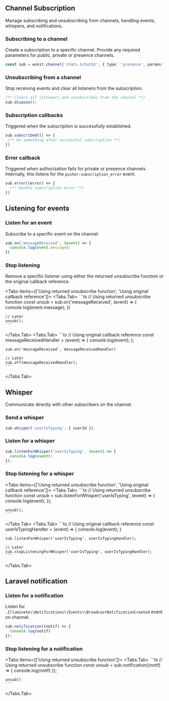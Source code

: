 
## Channel Subscription

Manage subscribing and unsubscribing from channels, handling events, whispers, and notifications.

### Subscribing to a channel

Create a subscription to a specific channel. Provide any required parameters for public, private or presence channels.

```ts
const sub = wskit.channel('chats.$chatId', { type: 'presence', params: { chatId } })
```

### Unsubscribing from a channel

Stop receiving events and clear all listeners from the subscription.

```ts
/** Clears all listeners and unsubscribes from the channel **/
sub.dispose();
```

### Subscription callbacks

Triggered when the subscription is successfully established.

```ts
sub.subscribed(() => {
 /** Do something after successful subscription **/
})
```

### Error callback

Triggered when authorization fails for private or presence channels. Internally, this listens for the `pusher:subscription_error` <StyledLink href="https://pusher.com/docs/channels/using_channels/events/#pushersubscription_error-1995773905">event</StyledLink>.

```ts
sub.error((error) => {
  /** Handle subscription error **/
})
```

## Listening for events

### Listen for an event

Subscribe to a specific event on the channel.

```ts
sub.on('messageReceived', (event) => {
  console.log(event.message);
})
```

### Stop listening

Remove a specific listener using either the returned unsubscribe function or the original callback reference.

<Tabs items={['Using returned unsubscribe function', 'Using original callback reference']}>
  <Tabs.Tab>
    ```ts
    // Using returned unsubscribe function
    const unsub = sub.on('messageReceived', (event) => {
      console.log(event.message);
    })

    // Later
    unsub();
    ```
  </Tabs.Tab>
  <Tabs.Tab>
    ```ts
    // Using original callback reference
    const messageReceivedHandler = (event) => {
      console.log(event);
    };

    sub.on('messageReceived', messageReceivedHandler)

    // Later
    sub.off(messageReceivedHandler);
    ```
  </Tabs.Tab>
</Tabs>

## Whisper

Communicate directly with other subscribers on the channel.

### Send a whisper

```ts
sub.whisper('userIsTyping', { userId });
```

### Listen for a whisper

```ts
sub.listenForWhisper('userIsTyping', (event) => {
  console.log(event);
});
```
### Stop listening for a whisper

<Tabs items={['Using returned unsubscribe function', 'Using original callback reference']}>
  <Tabs.Tab>
    ```ts
    // Using returned unsubscribe function
    const unsub = sub.listenForWhisper('userIsTyping', (event) => {
      console.log(event);
    });

    unsub();
    ```
  </Tabs.Tab>
  <Tabs.Tab>
    ```ts
    // Using original callback reference
    const userIsTypingHandler = (event) => {
      console.log(event);
    }

    sub.listenForWhisper('userIsTyping', userIsTypingHandler);

    // Later
    sub.stopListeningForWhisper('userIsTyping', userIsTypingHandler);
    ```
  </Tabs.Tab>
</Tabs>

## Laravel notification

### Listen for a notification

Listen for `.Illuminate\\Notifications\\Events\\BroadcastNotificationCreated` event on channel.

```ts
sub.notification((notif) => {
  console.log(notif)
});
```

### Stop listening for a notification

<Tabs items={['Using returned unsubscribe function']}>
  <Tabs.Tab>
    ```ts
    // Using returned unsubscribe function
    const unsub = sub.notification((notif) => {
      console.log(notif)
    });

    unsub()
    ```
  </Tabs.Tab>
</Tabs>